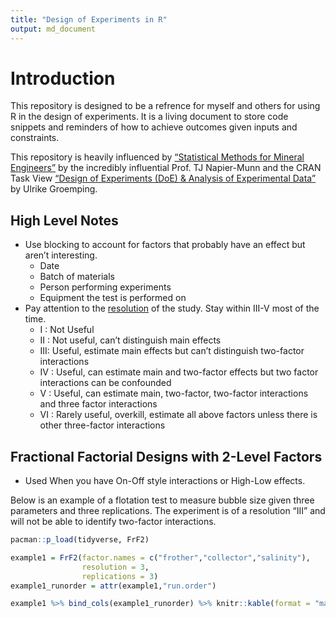 ```yaml
---
title: "Design of Experiments in R"
output: md_document
---
```


# Introduction

This repository is designed to be a refrence for myself and others for using R
in the design of experiments. It is a living document to store code snippets and
reminders of how to achieve outcomes given inputs and constraints.

This repository is heavily influenced by ["Statistical Methods for Mineral Engineers"](https://jktech.com.au/statistical-methods-mineral-engineers) by the
incredibly influential Prof. TJ Napier-Munn and the CRAN Task View ["Design of Experiments (DoE) & Analysis of Experimental Data"](https://cran.r-project.org/web/views/ExperimentalDesign.html) by Ulrike
Groemping.

## High Level Notes

* Use blocking to account for factors that probably have an effect but aren't interesting.
  - Date
  - Batch of materials
  - Person performing experiments
  - Equipment the test is performed on
* Pay attention to the [resolution](https://en.wikipedia.org/wiki/Fractional_factorial_design#Resolution) of the study. Stay within III-V most of the time. 
  - I  : Not Useful
  - II : Not useful, can't distinguish main effects
  - III: Useful, estimate main effects but can't distinguish two-factor interactions
  - IV : Useful, can estimate main and two-factor effects but two factor interactions can be confounded
  - V  : Useful, can estimate main, two-factor, two-factor interactions and three factor interactions
  - VI : Rarely useful, overkill, estimate all above factors unless there is other three-factor interactions


## Fractional Factorial Designs with 2-Level Factors

* Used When you have On-Off style interactions or High-Low effects.

Below is an example of a flotation test to measure bubble size given three
parameters and three replications. The experiment is of a resolution "III" and
will not be able to identify two-factor interactions.

```r
pacman::p_load(tidyverse, FrF2)

example1 = FrF2(factor.names = c("frother","collector","salinity"),
                resolution = 3,
                replications = 3)
example1_runorder = attr(example1,"run.order")

example1 %>% bind_cols(example1_runorder) %>% knitr::kable(format = "markdown")

```




